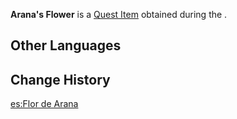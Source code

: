 {{Item Infobox
|id           = 101814
|image        = Item Aranara Flower.png
|type         = Quest Items
|description  = A flower gifted to you by [[Arana]].<br>You promised Arana that the evil shall be punished.
|source1      = [[For A Better Reunion]]
}}
'''Arana's Flower''' is a [[Quest Item]] obtained during the {{Quest|For A Better Reunion}}.
==Other Languages==
{{Other Languages
|en      = Arana's Flower
|zhs     = 兰拉娜的花
|zhs_rm  = Lánlānà de Huā
|zht     = 蘭拉娜的花
|zht_rm  = Lánlānà de Huā
|ja      = アランラナの花
|ja_rm   = Aranrana no Hana
|ko      = 아란나의 꽃
|ko_rm   = Aranna-ui Kkot
|es      = Flor de Arana
|fr      = Fleur d'Arana
|ru      = Цветок Араны
|th      = ดอกไม้ของ Arana
|th_rm   = Dokmai khong Arana
|vi      = {{tt|Hoa|花}} Arana
|de      = Blume von Arana
|id      = Bunga Arana
|pt      = Flor de Arana
|tr      = Arana'nın Çiçeği
|it      = Fiore di Arana
}}

==Change History==
{{Change History|3.0}}

[[es:Flor de Arana]]